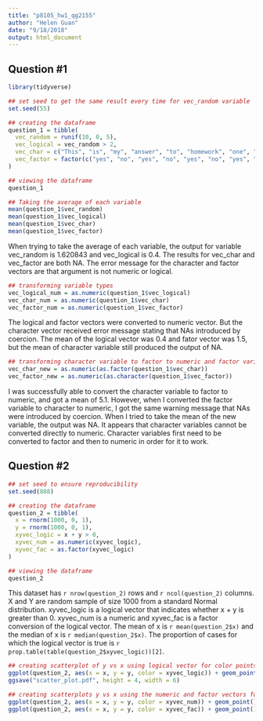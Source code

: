 ```yaml
---
title: "p8105_hw1_qg2155"
author: "Helen Guan"
date: "9/18/2018"
output: html_document
---
```


Question #1
------------
 
```r
library(tidyverse)

## set seed to get the same result every time for vec_random variable
set.seed(55)

## creating the dataframe
question_1 = tibble(
  vec_random = runif(10, 0, 5),
  vec_logical = vec_random > 2,
  vec_char = c("This", "is", "my", "answer", "to", "homework", "one", "question", "number", "one"),
  vec_factor = factor(c("yes", "no", "yes", "no", "yes", "no", "yes", "no", "yes", "no"))
)

## viewing the dataframe
question_1

## Taking the average of each variable
mean(question_1$vec_random)
mean(question_1$vec_logical)
mean(question_1$vec_char)
mean(question_1$vec_factor)
```
When trying to take the average of each variable, the output for variable vec_random is 1.620843 and vec_logical is 0.4. The results for vec_char and vec_factor are both NA. The error message for the character and factor vectors are that argument is not numeric or logical.  

```r
## transforming variable types
vec_logical_num = as.numeric(question_1$vec_logical)
vec_char_num = as.numeric(question_1$vec_char)
vec_factor_num = as.numeric(question_1$vec_factor)
```
The logical and factor vectors were converted to numeric vector. But the character vector received error message stating that NAs introduced by coercion. The mean of the logical vector was 0.4 and fator vector was 1.5, but the mean of character variable still produced the output of NA.

```r
## transforming character variable to factor to numeric and factor variable to character to numeric 
vec_char_new = as.numeric(as.factor(question_1$vec_char))
vec_factor_new = as.numeric(as.character(question_1$vec_factor))
```
I was successfully able to convert the character variable to factor to numeric, and got a mean of 5.1. However, when I converted the factor variable to character to numeric, I got the same warning message that NAs were introduced by coercion. When I tried to take the mean of the new variable, the output was NA. It appears that character variables cannot be converted directly to numeric. Character variables first need to be converted to factor and then to numeric in order for it to work. 

Question #2
--------
```r
## set seed to ensure reproducibility
set.seed(808)

## creating the dataframe
question_2 = tibble(
  x = rnorm(1000, 0, 1),
  y = rnorm(1000, 0, 1),
  xyvec_logic = x + y > 0,
  xyvec_num = as.numeric(xyvec_logic),
  xyvec_fac = as.factor(xyvec_logic)
)

## viewing the dataframe
question_2
```
This dataset has `r nrow(question_2)` rows and `r ncol(question_2)` columns. X and Y are random sample of size 1000 from a standard Normal distribution. xyvec_logic is a logical vector that indicates whether x + y is greater than 0. xyvec_num is a numeric and xyvec_fac is a factor conversion of the logical vector. The mean of x is `r mean(question_2$x)` and the median of x is `r median(question_2$x)`. The proportion of cases for which the logical vector is true is `r prop.table(table(question_2$xyvec_logic))[2]`.

```r
## creating scatterplot of y vs x using logical vector for color points
ggplot(question_2, aes(x = x, y = y, color = xyvec_logic)) + geom_point()
ggsave("scatter_plot.pdf", height = 4, width = 6)

## creating scatterplots y vs x using the numeric and factor vectors for color points
ggplot(question_2, aes(x = x, y = y, color = xyvec_num)) + geom_point()
ggplot(question_2, aes(x = x, y = y, color = xyvec_fac)) + geom_point()
```

